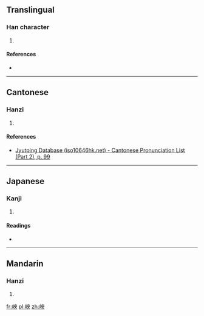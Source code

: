 ==Translingual==

===Han character===
{{Han char|rn=46|rad=山|as=05|sn=8|four=2573<sub>0</sub>|canj=山中月大 (ULBK)|ids=⿰[[山]][[央]]}}

# {{defn|Han|sort=山05}}

====References====
* {{Han ref|kx=0308.360|dkj=07959|dj=0608.220|hdz=10767.030|uh=5C9F|ud=23711|bh=CC62|bd=52322}}

----

==Cantonese==

===Hanzi===
{{yue-hanzi|jyut=[[joeng2]]|y=yeung2}}

# {{defn|lang=yue|sort=山05}}

====References====
* [http://www.iso10646hk.net/jp/document/download.jsp Jyutping Database (iso10646hk.net) - Cantonese Pronunciation List (Part 2), p. 99]

----

==Japanese==

===Kanji===
{{ja-kanji|grade=|rs=山05}}

# {{defn|lang=ja|sort=山05}}

====Readings====
* {{ja-readings|on=[[よう]] (yō), [[おう]] (ō)|kun=[[ふもと]] (fumoto)}}

----

==Mandarin==

===Hanzi===
{{cmn-hanzi|pin=[[yǎng]] ([[yang3]])|wg=yang<sup>3</sup>}}

# {{defn|lang=cmn|sort=山05}}

[[fr:岟]]
[[pl:岟]]
[[zh:岟]]